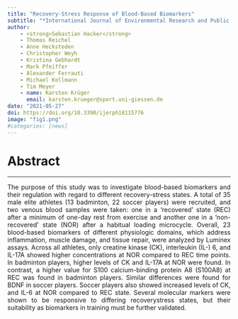 ```yaml
---
title: "Recovery-Stress Response of Blood-Based Biomarkers"
subtitle: "*International Journal of Environmental Research and Public Health*"
author: 
    - <strong>Sebastian Hacker</strong>
    - Thomas Reichel
    - Anne Hecksteden
    - Christopher Weyh
    - Kristina Gebhardt
    - Mark Pfeiffer
    - Alexander Ferrauti
    - Michael Kellmann
    - Tim Meyer
    - name: Karsten Krüger
      email: karsten.krueger@sport.uni-giessen.de
date: "2021-05-27"
doi: https://doi.org/10.3390/ijerph18115776
image: "fig1.png"
#categories: [news]
---
```


# Abstract
<hr>
<p style="text-align: justify">
The purpose of this study was to investigate blood-based biomarkers and their regulation with regard to different recovery-stress states. A total of 35 male elite athletes (13 badminton, 22 soccer players) were recruited, and two venous blood samples were taken: one in a ‘recovered’ state (REC) after a minimum of one-day rest from exercise and another one in a ‘non-recovered’ state (NOR) after a habitual loading microcycle. Overall, 23 blood-based biomarkers of different physiologic domains, which address inflammation, muscle damage, and tissue repair, were analyzed by Luminex assays. Across all athletes, only creatine kinase (CK), interleukin (IL-) 6, and IL-17A showed higher concentrations at NOR compared to REC time points. In badminton players, higher levels of CK and IL-17A at NOR were found. In contrast, a higher value for S100 calcium-binding protein A8 (S100A8) at REC was found in badminton players. Similar differences were found for BDNF in soccer players. Soccer players also showed increased levels of CK, and IL-6 at NOR compared to REC state. Several molecular markers were shown to be responsive to differing recoverystress states, but their suitability as biomarkers in training must be further validated.
</p>